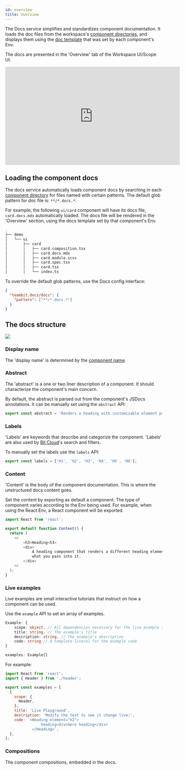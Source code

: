 ```yaml
---
id: overview
title: Overview
---
```



The Docs service simplifies and standardizes component documentation. It loads the doc files from the workspace's [component directories](/workspace/component-directory), and displays them using the [doc template](/doc-templates) that was set by each component's Env.

The docs are presented in the 'Overview' tab of the Workspace UI/Scope UI.

<iframe
  width="560"
  height="315"
  src="https://www.youtube.com/embed/cKMghSe_1RU?rel=0"
  title="How to add Docs to your Bit components"
  frameborder="0"
  allow="accelerometer; autoplay; clipboard-write; encrypted-media; gyroscope; picture-in-picture"
  allowfullscreen
></iframe>

## Loading the component docs

The docs service automatically loads component docs by searching in each [component directory](/workspace/component-directory) for files named with certain patterns.
The default glob pattern for doc file is: `**/*.docs.*`.

For example, the following `ui/card` component will have its docs file, `card.docs.mdx` automatically loaded. The docs file will be rendered in the 'Overview' section, using the docs template set by that component's Env.

```bash {6} title="my-workspace"
.
├── demo
│   └── ui
│       ├── card
│       │   ├── card.composition.tsx
│       │   ├── card.docs.mdx
│       │   ├── card.module.scss
│       │   ├── card.spec.tsx
│       │   ├── card.tsx
│       │   └── index.ts
```

To override the default glob patterns, use the Docs config interface:

```json title="workspace.jsonc"
{
  "teambit.docs/docs": {
    "pattern": ["**/*.docs.*"]
  }
}
```

## The docs structure

<Image src={docsOverviewImg} />

### Display name

The 'display name' is determined by the [component name](/components/component-id#component-name).

### Abstract

The 'abstract' is a one or two liner description of a component. It should characterize the component's main concern.

By default, the abstract is parsed out from the component's JSDocs annotations. It can be manually set using the `abstract` API:

```js title="heading.docs.js"
export const abstract = 'Renders a heading with customizable element prop';
```

### Labels

'Labels' are keywords that describe and categorize the component. 'Labels' are also used by [Bit Cloud](https://bit.dev)'s search and filters.

To manually set the labels use the `labels` API:

```js title="heading.docs.js"
export const labels = ['H1', 'H2', 'H3', 'H4', 'H5', 'H6'];
```

### Content

'Content' is the body of the component documentation. This is where the unstructured docs content goes.

Set the content by exporting as default a component. The type of component varies according to the Env being used. For example, when using the React Env, a React component will be exported.

```js title=heading.docs.js
import React from 'react';

export default function Content() {
  return (
    <>
        <h3>Heading<h3>
        <div>
            A heading component that renders a different heading element depending on
            what you pass into it.
        </div>
    <>
  );
}
```

### Live examples

Live examples are small interactive tutorials that instruct on how a component can be used.

Use the `example` API to set an array of examples.

```ts
Example: {
    scope: object, // All dependencies necessary for the live example to run
    title: string, // The example's title
    description: string, // The example's description
    code: string // A template literal for the example code
}

examples: Example[]
```

For example:

```jsx title="card.docs.tsx"
import React from 'react';
import { Header } from './header';

export const examples = [
  {
    scope: {
      Header,
    },
    title: 'Live Playground',
    description: 'Modify the text to see it change live:',
    code: `<Heading element="h2">
                heading<div>more heading</div>
            </Heading>`,
  },
];
```

### Compositions

The component compositions, embedded in the docs.
